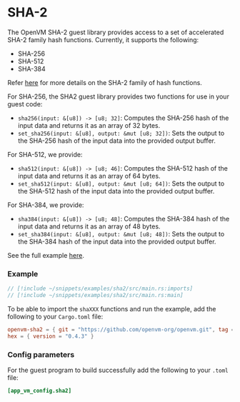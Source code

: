 # SHA-2

The OpenVM SHA-2 guest library provides access to a set of accelerated SHA-2 family hash functions. Currently, it supports the following:

- SHA-256
- SHA-512
- SHA-384

Refer [here](https://nvlpubs.nist.gov/nistpubs/FIPS/NIST.FIPS.180-4.pdf) for more details on the SHA-2 family of hash functions.

For SHA-256, the SHA2 guest library provides two functions for use in your guest code:
- `sha256(input: &[u8]) -> [u8; 32]`: Computes the SHA-256 hash of the input data and returns it as an array of 32 bytes.
- `set_sha256(input: &[u8], output: &mut [u8; 32])`: Sets the output to the SHA-256 hash of the input data into the provided output buffer.

For SHA-512, we provide:
- `sha512(input: &[u8]) -> [u8; 46]`: Computes the SHA-512 hash of the input data and returns it as an array of 64 bytes.
- `set_sha512(input: &[u8], output: &mut [u8; 64])`: Sets the output to the SHA-512 hash of the input data into the provided output buffer.

For SHA-384, we provide:
- `sha384(input: &[u8]) -> [u8; 48]`: Computes the SHA-384 hash of the input data and returns it as an array of 48 bytes.
- `set_sha384(input: &[u8], output: &mut [u8; 48])`: Sets the output to the SHA-384 hash of the input data into the provided output buffer.

See the full example [here](https://github.com/openvm-org/openvm/blob/feat/sha-512-new-execution/examples/sha2/src/main.rs).

### Example

```rust
// [!include ~/snippets/examples/sha2/src/main.rs:imports]
// [!include ~/snippets/examples/sha2/src/main.rs:main]
```

To be able to import the `shaXXX` functions and run the example, add the following to your `Cargo.toml` file:

```toml
openvm-sha2 = { git = "https://github.com/openvm-org/openvm.git", tag = "v1.4.0" }
hex = { version = "0.4.3" }
```

### Config parameters

For the guest program to build successfully add the following to your `.toml` file:

```toml
[app_vm_config.sha2]
